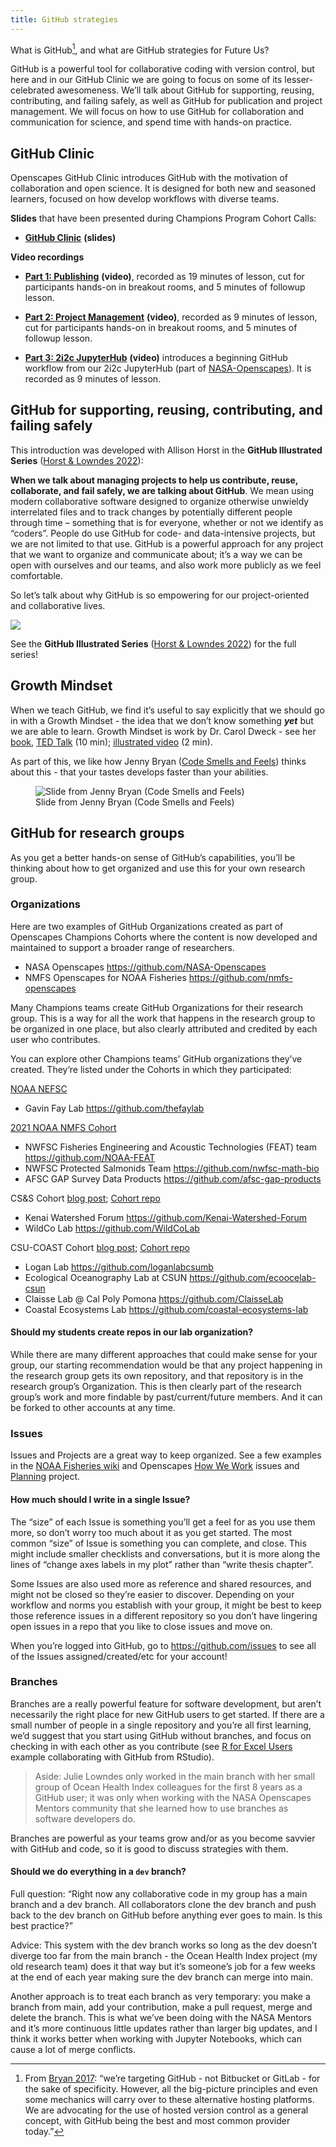 ```yaml
---
title: GitHub strategies
---
```


What is GitHub[^1], and what are GitHub strategies for Future Us?

[^1]: From [Bryan 2017](https://peerj.com/preprints/3159/): "we're targeting GitHub - not Bitbucket or GitLab - for the sake of specificity. However, all the big-picture principles and even some mechanics will carry over to these alternative hosting platforms. We are advocating for the use of hosted version control as a general concept, with GitHub being the best and most common provider today."

GitHub is a powerful tool for collaborative coding with version control, but here and in our GitHub Clinic we are going to focus on some of its lesser-celebrated awesomeness. We'll talk about GitHub for supporting, reusing, contributing, and failing safely, as well as GitHub for publication and project management. We will focus on how to use GitHub for collaboration and communication for science, and spend time with hands-on practice.

## GitHub Clinic

Openscapes GitHub Clinic introduces GitHub with the motivation of collaboration and open science. It is designed for both new and seasoned learners, focused on how develop workflows with diverse teams.

**Slides** that have been presented during Champions Program Cohort Calls:

-   [**GitHub Clinic**](https://docs.google.com/presentation/d/1PzGAbEpNhT6CDPe1DCHf5-eVAjy-2R2D3VMHz7dY774/edit#slide=id.p) **(slides)**

**Video recordings**

-   [**Part 1: Publishing**](https://youtu.be/anrZwE3pIwQ) **(video)**, recorded as 19 minutes of lesson, cut for participants hands-on in breakout rooms, and 5 minutes of followup lesson.

-   [**Part 2: Project Management**](https://youtu.be/dDRDma-5_ww) **(video)**, recorded as 9 minutes of lesson, cut for participants hands-on in breakout rooms, and 5 minutes of followup lesson.

-   [**Part 3: 2i2c JupyterHub**](https://youtu.be/Lum7irkP6k8) **(video)** introduces a beginning GitHub workflow from our 2i2c JupyterHub (part of [NASA-Openscapes](https://nasa-openscapes.github.io)). It is recorded as 9 minutes of lesson.

## GitHub for supporting, reusing, contributing, and failing safely

This introduction was developed with Allison Horst in the **GitHub Illustrated Series** ([Horst & Lowndes 2022](https://openscapes.org/blog/2022/05/27/github-illustrated-series/)):

**When we talk about managing projects to help us contribute, reuse, collaborate, and fail safely, we are talking about GitHub**. We mean using modern collaborative software designed to organize otherwise unwieldy interrelated files and to track changes by potentially different people through time -- something that is for everyone, whether or not we identify as "coders". People do use GitHub for code- and data-intensive projects, but we are not limited to that use. GitHub is a powerful approach for any project that we want to organize and communicate about; it's a way we can be open with ourselves and our teams, and also work more publicly as we feel comfortable.

So let's talk about why GitHub is so empowering for our project-oriented and collaborative lives.

![](images/github_friends.png){fig-alt="A row of 6 cute smiling monsters celebrating using GitHub. The first, wearing a climbing harness labeled \"Me\" is high-fiving another whose harness says \"Future Me\". Others hold a box of snacks (tacos!), a map, a rope. Text above the monsters quotes Jenny Bryan: \\\"Collaboration is the most compelling reason to manage a project with Git and GitHub. My definition of collaboration includes hands-on participation by multiple people, including your past and future self, as well as an asymmetric model, in which some people are active makers and others only read or review" fig-align="center"}

See the **GitHub Illustrated Series** ([Horst & Lowndes 2022](https://openscapes.org/blog/2022/05/27/github-illustrated-series/)) for the full series!

## Growth Mindset

When we teach GitHub, we find it's useful to say explicitly that we should go in with a Growth Mindset - the idea that we don't know something ***yet*** but we are able to learn. Growth Mindset is work by Dr. Carol Dweck - see her [book](http://www.amazon.com/gp/product/0345472322/ref=as_li_qf_sp_asin_il_tl?ie=UTF8&camp=1789&creative=9325&creativeASIN=0345472322&linkCode=as2&tag=farnamstreet-20&linkId=ZYKJHPHELN46AOWM), [TED Talk](https://www.youtube.com/watch?v=_X0mgOOSpLU&t=11s&ab_channel=TED) (10 min); [illustrated video](https://www.youtube.com/watch?v=M1CHPnZfFmU&ab_channel=JohnSpencer) (2 min).

As part of this, we like how Jenny Bryan ([Code Smells and Feels](https://github.com/jennybc/code-smells-and-feels#code-smells-and-feels)) thinks about this - that your tastes develops faster than your abilities.

![Slide from Jenny Bryan (Code Smells and Feels)](images/hedgehog-jenny-bryan.png){fig-align="center"}

## GitHub for research groups

As you get a better hands-on sense of GitHub's capabilities, you'll be thinking about how to get organized and use this for your own research group.

### Organizations

Here are two examples of GitHub Organizations created as part of Openscapes Champions Cohorts where the content is now developed and maintained to support a broader range of researchers.

-   NASA Openscapes <https://github.com/NASA-Openscapes>
-   NMFS Openscapes for NOAA Fisheries <https://github.com/nmfs-openscapes>

Many Champions teams create GitHub Organizations for their research group. This is a way for all the work that happens in the research group to be organized in one place, but also clearly attributed and credited by each user who contributes.

You can explore other Champions teams' GitHub organizations they've created. They're listed under the Cohorts in which they participated:

[NOAA NEFSC](https://www.openscapes.org/blog/2020/03/06/workshop-noaa-nefsc/)

-   Gavin Fay Lab <https://github.com/thefaylab>

[2021 NOAA NMFS Cohort](https://openscapes.github.io/2021-noaa-nmfs/)

-   NWFSC Fisheries Engineering and Acoustic Technologies (FEAT) team <https://github.com/NOAA-FEAT>
-   NWFSC Protected Salmonids Team <https://github.com/nwfsc-math-bio>
-   AFSC GAP Survey Data Products <https://github.com/afsc-gap-products>

CS&S Cohort [blog post](https://www.openscapes.org/blog/2021/07/13/css-cohort/); [Cohort repo](https://github.com/Openscapes/css-cohort)

-   Kenai Watershed Forum <https://github.com/Kenai-Watershed-Forum>
-   WildCo Lab <https://github.com/WildCoLab>

CSU-COAST Cohort [blog post](https://www.openscapes.org/blog/2021/07/08/csu-coast-cohort/); [Cohort repo](https://github.com/Openscapes/csu-coast-cohort)

-   Logan Lab <https://github.com/loganlabcsumb>
-   Ecological Oceanography Lab at CSUN <https://github.com/ecoocelab-csun>
-   Claisse Lab \@ Cal Poly Pomona <https://github.com/ClaisseLab>
-   Coastal Ecosystems Lab <https://github.com/coastal-ecosystems-lab>

```{=html}
<!--
Look at the Cohort READMEs to find links to Team GitHub Organizations.

Upcoming Cohorts  
[2022 NOAA Southeast Fisheries Science Center (Summer)](https://github.com/Openscapes/2022-noaa-sefsc-summer)

[2022 California State Water Resources Control Board](https://github.com/Openscapes/2022-swrcb)

-->
```
```{=html}
<!--
inactive or possibly created prior to Openscapes Cohort

[SASI Cohort](https://github.com/Openscapes/2021-sasi)

- Gladfelter Lab <https://github.com/GladLab>

[Fisheries Dependent Data users FDD Cohort](https://github.com/Openscapes/2021-fdd)

- <https://github.com/khyde>
-->
```
#### Should my students create repos in our lab organization?

While there are many different approaches that could make sense for your group, our starting recommendation would be that any project happening in the research group gets its own repository, and that repository is in the research group's Organization. This is then clearly part of the research group's work and more findable by past/current/future members. And it can be forked to other accounts at any time.

### Issues

Issues and Projects are a great way to keep organized. See a few examples in the [NOAA Fisheries wiki](https://github.com/nmfs-openscapes/.github/wiki/11-GitHub-Project-Boards#gallery) and Openscapes [How We Work](https://github.com/Openscapes/how_we_work) issues and [Planning](https://github.com/orgs/Openscapes/projects/5) project.

#### How much should I write in a single Issue?

The "size" of each Issue is something you'll get a feel for as you use them more, so don't worry too much about it as you get started. The most common "size" of Issue is something you can complete, and close. This might include smaller checklists and conversations, but it is more along the lines of "change axes labels in my plot" rather than "write thesis chapter".

Some Issues are also used more as reference and shared resources, and might not be closed so they're easier to discover. Depending on your workflow and norms you establish with your group, it might be best to keep those reference issues in a different repository so you don't have lingering open issues in a repo that you like to close issues and move on.

When you're logged into GitHub, go to <https://github.com/issues> to see all of the Issues assigned/created/etc for your account!

### Branches

Branches are a really powerful feature for software development, but aren't necessarily the right place for new GitHub users to get started. If there are a small number of people in a single repository and you're all first learning, we'd suggest that you start using GitHub without branches, and focus on checking in with each other as you contribute (see [R for Excel Users](https://rstudio-conf-2020.github.io/r-for-excel/collaborating.html#collaborating-with-github) example collaborating with GitHub from RStudio).

> Aside: Julie Lowndes only worked in the main branch with her small group of Ocean Health Index colleagues for the first 8 years as a GitHub user; it was only when working with the NASA Openscapes Mentors community that she learned how to use branches as software developers do.

Branches are powerful as your teams grow and/or as you become savvier with GitHub and code, so it is good to discuss strategies with them.

#### Should we do everything in a `dev` branch?

Full question: "Right now any collaborative code in my group has a main branch and a dev branch. All collaborators clone the dev branch and push back to the dev branch on GitHub before anything ever goes to main. Is this best practice?"

Advice: This system with the dev branch works so long as the dev doesn't diverge too far from the main branch - the Ocean Health Index project (my old research team) does it that way but it's someone's job for a few weeks at the end of each year making sure the dev branch can merge into main.

Another approach is to treat each branch as very temporary: you make a branch from main, add your contribution, make a pull request, merge and delete the branch. This is what we've been doing with the NASA Mentors and it's more continuous little updates rather than larger big updates, and I think it works better when working with Jupyter Notebooks, which can cause a lot of merge conflicts.
